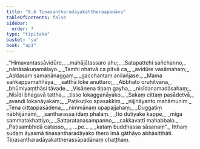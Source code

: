 ```yaml
---
title: "8.6 Tiṇasantharadāyakattheraapadāna"
tableOfContents: false
sidebar:
  order: 7
type: "tipitaka"
basket: "su"
book: "ap1"
---
```



<DynamicBreadcrumb />

<Division number="22" book="ap1">

<Paragraph number="1620" type="verses" book="ap1">
_“Himavantassāvidūre,_  
_mahājātassaro ahu;_  
_Satapattehi sañchanno,_  
_nānāsakuṇamālayo._  

</Paragraph>

</Division>
<Division number="23" book="ap1">

<Paragraph number="1621" type="verses" book="ap1">
_Tamhi nhatvā ca pitvā ca,_  
_avidūre vasāmahaṃ;_  
_Addasaṃ samaṇānaggaṃ,_  
_gacchantaṃ anilañjase._  

</Paragraph>

</Division>
<Division number="24" book="ap1">

<Paragraph number="1622" type="verses" book="ap1">
_Mama saṅkappamaññāya,_  
_satthā loke anuttaro;_  
_Abbhato oruhitvāna,_  
_bhūmiyaṃṭhāsi tāvade._  

</Paragraph>

</Division>
<Division number="25" book="ap1">

<Paragraph number="1623" type="verses" book="ap1">
_Visāṇena tiṇaṃ gayha,_  
_nisīdanamadāsahaṃ;_  
_Nisīdi bhagavā tattha,_  
_tisso lokagganāyako._  

</Paragraph>

</Division>
<Division number="26" book="ap1">

<Paragraph number="1624" type="verses" book="ap1">
_Sakaṃ cittaṃ pasādetvā,_  
_avandi lokanāyakaṃ;_  
_Paṭikuṭiko apasakkiṃ,_  
_nijjhāyanto mahāmuniṃ._  

</Paragraph>

</Division>
<Division number="27" book="ap1">

<Paragraph number="1625" type="verses" book="ap1">
_Tena cittappasādena,_  
_nimmānaṃ upapajjahaṃ;_  
_Duggatiṃ nābhijānāmi,_  
_santharassa idaṃ phalaṃ._  

</Paragraph>

</Division>
<Division number="28" book="ap1">

<Paragraph number="1626" type="verses" book="ap1">
_Ito dutiyake kappe,_  
_miga sammatakhattiyo;_  
_Sattaratanasampanno,_  
_cakkavattī mahabbalo._  

</Paragraph>

</Division>
<Division number="29" book="ap1">

<Paragraph number="1627" type="verses" book="ap1">
_Paṭisambhidā catasso,_  
_ …pe… _  
_kataṃ buddhassa sāsanaṃ”._  

</Paragraph>

<Paragraph number="1628" book="ap1">
Itthaṃ sudaṃ āyasmā tiṇasantharadāyako thero imā gāthāyo abhāsitthāti.

</Paragraph>
</Division>

<Paragraph number="1629" type="center" book="ap1">
Tiṇasantharadāyakattherassāpadānaṃ chaṭṭhaṃ.
</Paragraph>
